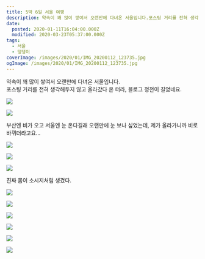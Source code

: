 ```yaml
---
title: 5박 6일 서울 여행
description: 약속이 꽤 많이 쌓여서 오랜만에 다녀온 서울입니다.포스팅 거리를 전혀 생각해두지 않고 올라갔다 온 터라, 블로그 정전이 길었네요. 부산엔 비가 오고 서울엔 눈 온다길래 오랜만에 눈 보나 싶었는데, 제가 올라가니까 비로 바뀌더라고요… 진짜 몸이 소시지처럼 생
date:
  posted: 2020-01-11T16:04:00.000Z
  modified: 2020-03-23T05:37:00.000Z
tags:
  - 서울
  - 댕댕이
coverImage: /images/2020/01/IMG_20200112_123735.jpg
ogImage: /images/2020/01/IMG_20200112_123735.jpg
---
```


약속이 꽤 많이 쌓여서 오랜만에 다녀온 서울입니다.  
포스팅 거리를 전혀 생각해두지 않고 올라갔다 온 터라, 블로그 정전이 길었네요.

![](https://lh3.googleusercontent.com/SHnkAeb481fmXmi_lQ1fN0r6vsq8GzyxILFhYP-NOTCRH8qxIbc_BOyHdyNcKbe-5tT2e1PzTCKWoXRq1pRASNfnJic1dvK216bKkwkDSYMZZlCprxG32Am0rQ-AmYDSNSikzubalQ)

![](https://lh3.googleusercontent.com/b87OWLXSPwAqR3sHmaf93i7FTSbWeJ_4uFJMfVyqBos-2QmyMVZCa2NEjPNRojSxintEMhgQXEsPGAvx8SiNoKFKHWo7a7zfDbbBuq9bcihBjN62H0Ooe-cxrzs1aXH_mPyJiR6yGQ)

부산엔 비가 오고 서울엔 눈 온다길래 오랜만에 눈 보나 싶었는데, 제가 올라가니까 비로 바뀌더라고요…

![](https://lh3.googleusercontent.com/a2KMfx7B4tQFZfO8GP3sW9hOJWbrxOUTuyFuUudEpUxaeFDowk5BVzaJVOmOBAfOP4mamKnSkWe8IDc0xoWwrh7KT6gbJujPeb2BOBTvCmHJ2cW6J2W2n6sKF8zDhUiEWD-P5cE0VQ)

![](https://lh3.googleusercontent.com/D5cvEpI1MyCoakVg3KZyfFuorm9RCXvfW5A8KgfnSjX-u4Z4AUIbKJwctEYSl0k0HhaFFyeU4tLkzJl3RSQhrLegs06WKAgZLzpEKZQiJIV47cbt8_pPb5-FnkofNoxj6Ns0aEQ0Zg)

![](https://lh3.googleusercontent.com/RhHcLHg6GN3xHRXyQiWmJCBDG0DPhdjnRwJLSRTtXgbi15fShPDpf0dWuvC6euwIyx8wAnsRBiqdAHu76GugpkXsDwUcZ_pMxhkA0lvigBMGEk4GapCiQQPNdoEBk2YEb8RyrUqWMw)

진짜 몸이 소시지처럼 생겼다.

![](https://lh3.googleusercontent.com/FsaB1-hHn3x9r_XtJU6clTeHd5YMifOLa-BaFHDVizZZYQ1R53-noXfw0_VOFYkSQTstHweS_6I0naDVzqOJi9ezDYCnoAEbwN6es_OZyeet4uDgZLbG1U69DRKyilstQyjFurF8Hw)

![](https://lh3.googleusercontent.com/D6Zp-2-JL97bXb6edPorsySAj87MvcOKBYl1oxHkr-OwZW2MsgsgpCItGKnpJnybQ0SIAi7-CTGZBlQmOh-sZiU7dVmWLZCBkT4XPXk6RNxSaW1O0YnpvPE4tkulVuSSkHnV5mP5Bw)

![](https://lh3.googleusercontent.com/GwXrQu992kPTzSHoam55wkpY8AhVCfCtxXP1aqv3fsKbhYTVZOgxNWOzHIyTkPDpEvPPABpBACmfPyAa5IKzZeeICDnOvwAzIbN13X7nI_gwYToqjbfMq01QPG3t8-PKca6Xwp0MbQ)

![](https://lh3.googleusercontent.com/JJwfVgOLyszo6p17EpGQy2_GYjDIeIQTiXWUk79XTHB04x0fN7b0mkGYQVJ35pT5XGAn8mViDCq8QvBhVCGNLcs1WwsxGKJzkFlwWG7xDKawOGRdzfeC8Uj4ytWPXE7_DEKUs2HIzw)

![](https://lh3.googleusercontent.com/G1560BzIKAaGrT5OFWImDWb5GvQ3ur4VOR3Xy473rsjMaLZqSxlHuBRUza5KkKWAsn2pu5T8uMHR_eeSobhu6DjCJc_yuRB_FuB2hdupt3A2GzTaL8--Pafz79eILLpnKRQyuPgsgg)

![](https://lh3.googleusercontent.com/_dwhKxVOw11NFgFj6Ju-db2-6I9ZxPpxtF8uwwnNKl33ux0QrhH-GjJrlA4kK3tUHkhqQpy28cMSQT9c97Wz1_LwdPyVMUH17SyU0TykkxKfNz5JhQ5riXx2Uz_QjgtDXIjhKhw7AA)